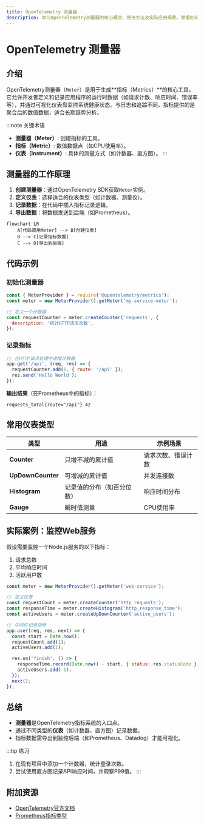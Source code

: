 ```yaml
---
title: OpenTelemetry 测量器
description: 学习OpenTelemetry测量器的核心概念、使用方法及实际应用场景，掌握如何通过测量器收集自定义指标数据。
---
```


# OpenTelemetry 测量器

## 介绍

OpenTelemetry测量器（`Meter`）是用于生成**指标（Metrics）**的核心工具。它允许开发者定义和记录应用程序的运行时数据（如请求计数、响应时间、错误率等），并通过可视化仪表盘监控系统健康状态。与日志和追踪不同，指标提供的是聚合后的数值数据，适合长期趋势分析。

:::note 关键术语
- **测量器（Meter）**: 创建指标的工具。
- **指标（Metric）**: 数值数据点（如CPU使用率）。
- **仪表（Instrument）**: 具体的测量方式（如计数器、直方图）。
:::

## 测量器的工作原理

1. **创建测量器**：通过OpenTelemetry SDK获取`Meter`实例。
2. **定义仪表**：选择适合的仪表类型（如计数器、测量仪）。
3. **记录数据**：在代码中插入指标记录逻辑。
4. **导出数据**：将数据发送到后端（如Prometheus）。

```mermaid
flowchart LR
    A[代码调用Meter] --> B[创建仪表]
    B --> C[记录指标数据]
    C --> D[导出到后端]
```

## 代码示例

### 初始化测量器

```javascript
const { MeterProvider } = require('@opentelemetry/metrics');
const meter = new MeterProvider().getMeter('my-service-meter');

// 定义一个计数器
const requestCounter = meter.createCounter('requests', {
  description: '统计HTTP请求次数',
});
```

### 记录指标

```javascript
// 在HTTP请求处理中递增计数器
app.get('/api', (req, res) => {
  requestCounter.add(1, { route: '/api' });
  res.send('Hello World');
});
```

**输出结果**（在Prometheus中的指标）：
```
requests_total{route="/api"} 42
```

## 常用仪表类型

| 类型            | 用途                          | 示例场景               |
|-----------------|-----------------------------|-----------------------|
| **Counter**     | 只增不减的累计值              | 请求次数、错误计数      |
| **UpDownCounter**| 可增减的累计值                | 并发连接数             |
| **Histogram**   | 记录值的分布（如百分位数）      | 响应时间分布           |
| **Gauge**       | 瞬时值测量                    | CPU使用率             |

## 实际案例：监控Web服务

假设需要监控一个Node.js服务的以下指标：
1. 请求总数
2. 平均响应时间
3. 活跃用户数

```javascript
const meter = new MeterProvider().getMeter('web-service');

// 定义仪表
const requestCount = meter.createCounter('http_requests');
const responseTime = meter.createHistogram('http_response_time');
const activeUsers = meter.createUpDownCounter('active_users');

// 中间件记录指标
app.use((req, res, next) => {
  const start = Date.now();
  requestCount.add(1);
  activeUsers.add(1);

  res.on('finish', () => {
    responseTime.record(Date.now() - start, { status: res.statusCode });
    activeUsers.add(-1);
  });
  next();
});
```

## 总结

- **测量器**是OpenTelemetry指标系统的入口点。
- 通过不同类型的**仪表**（如计数器、直方图）记录数据。
- 指标数据需导出到监控后端（如Prometheus、Datadog）才能可视化。

:::tip 练习
1. 在现有项目中添加一个计数器，统计登录次数。
2. 尝试使用直方图记录API响应时间，并观察P99值。
:::

## 附加资源

- [OpenTelemetry官方文档](https://opentelemetry.io/docs/concepts/metrics/)
- [Prometheus指标类型](https://prometheus.io/docs/concepts/metric_types/)